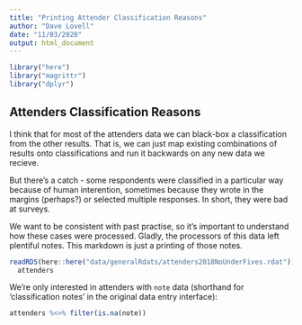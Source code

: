 ```yaml
---
title: "Printing Attender Classification Reasons"
author: "Dave Lovell"
date: "11/03/2020"
output: html_document
---
```


```r
library("here")
library("magrittr")
library("dplyr")
```

## Attenders Classification Reasons

I think that for most of the attenders data we can black-box a classification from the other results. That is, we can just map existing combinations of results onto classifications and run it backwards on any new data we recieve. 

But there's a catch - some respondents were classified in a particular way because of human interention, sometimes because they wrote in the margins (perhaps?) or selected multiple responses. In short, they were bad at surveys.

We want to be consistent with past practise, so it's important to understand how these cases were processed. Gladly, the processors of this data left plentiful notes. This markdown is just a printing of those notes. 

```r
readRDS(here::here("data/generalRdats/attenders2018NoUnderFives.rdat")) ->
  attenders
```

We're only interested in attenders with `note` data (shorthand for 'classification notes' in the original data entry interface):

```r
attenders %<>% filter(is.na(note))
```
